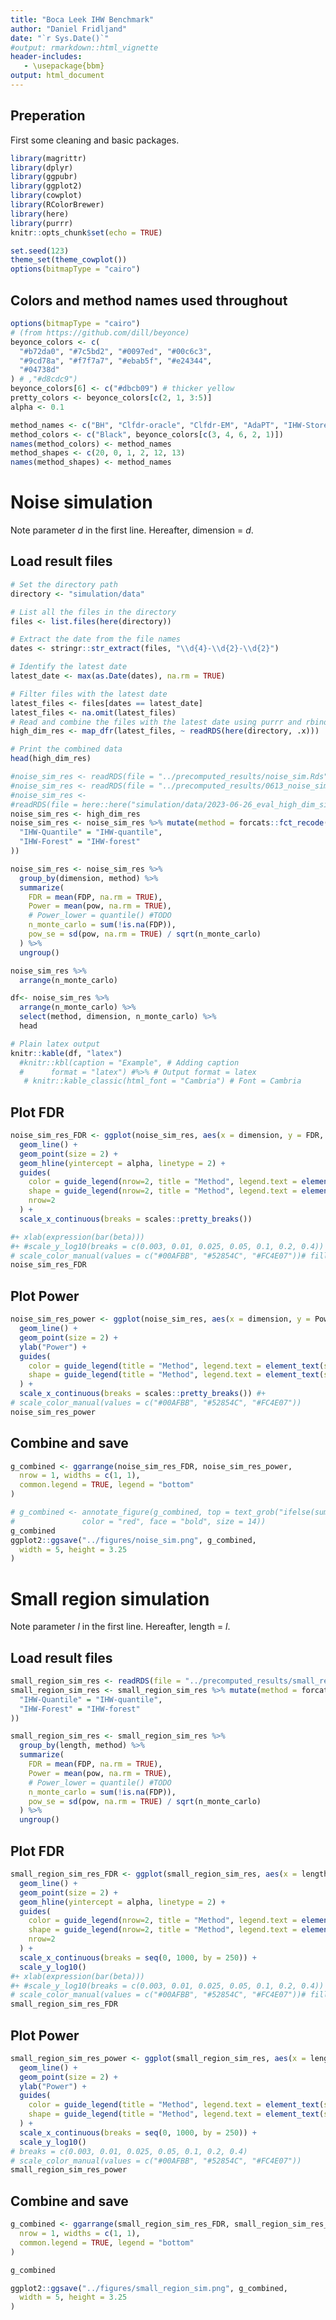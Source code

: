 ```yaml
---
title: "Boca Leek IHW Benchmark"
author: "Daniel Fridljand"
date: "`r Sys.Date()`"
#output: rmarkdown::html_vignette
header-includes:
   - \usepackage{bbm}
output: html_document
---
```


## Preperation
First some cleaning and basic packages.
```r
library(magrittr)
library(dplyr)
library(ggpubr)
library(ggplot2)
library(cowplot)
library(RColorBrewer)
library(here)
library(purrr)
knitr::opts_chunk$set(echo = TRUE)

set.seed(123)
theme_set(theme_cowplot())
options(bitmapType = "cairo")
```

## Colors and method names used throughout 

```r
options(bitmapType = "cairo")
# (from https://github.com/dill/beyonce)
beyonce_colors <- c(
  "#b72da0", "#7c5bd2", "#0097ed", "#00c6c3",
  "#9cd78a", "#f7f7a7", "#ebab5f", "#e24344",
  "#04738d"
) # ,"#d8cdc9")
beyonce_colors[6] <- c("#dbcb09") # thicker yellow
pretty_colors <- beyonce_colors[c(2, 1, 3:5)]
alpha <- 0.1
```

```r
method_names <- c("BH", "Clfdr-oracle", "Clfdr-EM", "AdaPT", "IHW-Storey-BetaMix", "IHW-BH-Grenander")
method_colors <- c("Black", beyonce_colors[c(3, 4, 6, 2, 1)])
names(method_colors) <- method_names
method_shapes <- c(20, 0, 1, 2, 12, 13)
names(method_shapes) <- method_names
```

# Noise simulation

\begin{eqnarray}
& X_i \sim U[0,1]^d \\
&\pi_1(X) = \mathbf{1}(X^1 \leq 0.5)0.9\\
&H_i \mid X_i \sim \text{Bernoulli}(\pi_1(X_i))\\
&P_i \mid H_i = 0, X_i \sim U[0,1]\\
&P_i \mid H_i = 1, X_i \sim Beta(0.25, 1)
\end{eqnarray}
Note parameter $d$ in the first line. Hereafter, dimension = $d$.


## Load result files
```r
# Set the directory path
directory <- "simulation/data"

# List all the files in the directory
files <- list.files(here(directory))

# Extract the date from the file names
dates <- stringr::str_extract(files, "\\d{4}-\\d{2}-\\d{2}")

# Identify the latest date
latest_date <- max(as.Date(dates), na.rm = TRUE)

# Filter files with the latest date
latest_files <- files[dates == latest_date]
latest_files <- na.omit(latest_files)
# Read and combine the files with the latest date using purrr and rbindlist
high_dim_res <- map_dfr(latest_files, ~ readRDS(here(directory, .x)))

# Print the combined data
head(high_dim_res)
```

```r
#noise_sim_res <- readRDS(file = "../precomputed_results/noise_sim.Rds")
#noise_sim_res <- readRDS(file = "../precomputed_results/0613_noise_sim.Rds")
#noise_sim_res <- 
#readRDS(file = here::here("simulation/data/2023-06-26_eval_high_dim_sim.Rds"))
noise_sim_res <- high_dim_res
noise_sim_res <- noise_sim_res %>% mutate(method = forcats::fct_recode(method,
  "IHW-Quantile" = "IHW-quantile",
  "IHW-Forest" = "IHW-forest"
))
```

```r
noise_sim_res <- noise_sim_res %>%
  group_by(dimension, method) %>%
  summarize(
    FDR = mean(FDP, na.rm = TRUE),
    Power = mean(pow, na.rm = TRUE),
    # Power_lower = quantile() #TODO
    n_monte_carlo = sum(!is.na(FDP)),
    pow_se = sd(pow, na.rm = TRUE) / sqrt(n_monte_carlo)
  ) %>%
  ungroup()

noise_sim_res %>% 
  arrange(n_monte_carlo)
```

```r
df<- noise_sim_res %>% 
  arrange(n_monte_carlo) %>%
  select(method, dimension, n_monte_carlo) %>%
  head

# Plain latex output 
knitr::kable(df, "latex")
  #knitr::kbl(caption = "Example", # Adding caption  
  #      format = "latex") #%>% # Output format = latex 
   # knitr::kable_classic(html_font = "Cambria") # Font = Cambria 
```

## Plot FDR
```r
noise_sim_res_FDR <- ggplot(noise_sim_res, aes(x = dimension, y = FDR, shape = method, col = method)) +
  geom_line() +
  geom_point(size = 2) +
  geom_hline(yintercept = alpha, linetype = 2) +
  guides(
    color = guide_legend(nrow=2, title = "Method", legend.text = element_text(size = 4)),
    shape = guide_legend(nrow=2, title = "Method", legend.text = element_text(size = 4)),
    nrow=2
  ) +
  scale_x_continuous(breaks = scales::pretty_breaks())

#+ xlab(expression(bar(beta)))
#+ #scale_y_log10(breaks = c(0.003, 0.01, 0.025, 0.05, 0.1, 0.2, 0.4))
# scale_color_manual(values = c("#00AFBB", "#52854C", "#FC4E07"))# fill=guide_legend(nrow=2,byrow=TRUE)
noise_sim_res_FDR
```

## Plot Power

```r
noise_sim_res_power <- ggplot(noise_sim_res, aes(x = dimension, y = Power, shape = method, col = method)) +
  geom_line() +
  geom_point(size = 2) +
  ylab("Power") +
  guides(
    color = guide_legend(title = "Method", legend.text = element_text(size = 4)),
    shape = guide_legend(title = "Method", legend.text = element_text(size = 4))
  ) +
  scale_x_continuous(breaks = scales::pretty_breaks()) #+
# scale_color_manual(values = c("#00AFBB", "#52854C", "#FC4E07"))
noise_sim_res_power
```

## Combine and save

```r
g_combined <- ggarrange(noise_sim_res_FDR, noise_sim_res_power,
  nrow = 1, widths = c(1, 1),
  common.legend = TRUE, legend = "bottom"
)

# g_combined <- annotate_figure(g_combined, top = text_grob("ifelse(sum(cov_row[1]^2) <= 1, 0.9, 0)",
#               color = "red", face = "bold", size = 14))
g_combined
ggplot2::ggsave("../figures/noise_sim.png", g_combined,
  width = 5, height = 3.25
)
```

# Small region simulation

\begin{eqnarray}
& X_i \sim U[0,l] \\
&\pi_1(X) = \mathbf{1}(X^1 \leq 1)0.9\\
&H_i \mid X_i \sim \text{Bernoulli}(\pi_1(X_i))\\
&P_i \mid H_i = 0, X_i \sim U[0,1]\\
&P_i \mid H_i = 1, X_i \sim Beta(0.25, 1)
\end{eqnarray}

Note parameter $l$ in the first line. Hereafter, length = $l$.

## Load result files
```r
small_region_sim_res <- readRDS(file = "../precomputed_results/small_region_sim.Rds")
small_region_sim_res <- small_region_sim_res %>% mutate(method = forcats::fct_recode(method,
  "IHW-Quantile" = "IHW-quantile",
  "IHW-Forest" = "IHW-forest"
))
```

```r
small_region_sim_res <- small_region_sim_res %>%
  group_by(length, method) %>%
  summarize(
    FDR = mean(FDP, na.rm = TRUE),
    Power = mean(pow, na.rm = TRUE),
    # Power_lower = quantile() #TODO
    n_monte_carlo = sum(!is.na(FDP)),
    pow_se = sd(pow, na.rm = TRUE) / sqrt(n_monte_carlo)
  ) %>%
  ungroup()
```

## Plot FDR
```r
small_region_sim_res_FDR <- ggplot(small_region_sim_res, aes(x = length, y = FDR, shape = method, col = method)) +
  geom_line() +
  geom_point(size = 2) +
  geom_hline(yintercept = alpha, linetype = 2) +
  guides(
    color = guide_legend(nrow=2, title = "Method", legend.text = element_text(size = 4)),
    shape = guide_legend(nrow=2, title = "Method", legend.text = element_text(size = 4)),
    nrow=2
  ) +
  scale_x_continuous(breaks = seq(0, 1000, by = 250)) +
  scale_y_log10()
#+ xlab(expression(bar(beta)))
#+ #scale_y_log10(breaks = c(0.003, 0.01, 0.025, 0.05, 0.1, 0.2, 0.4))
# scale_color_manual(values = c("#00AFBB", "#52854C", "#FC4E07"))# fill=guide_legend(nrow=2,byrow=TRUE)
small_region_sim_res_FDR
```

## Plot Power

```r
small_region_sim_res_power <- ggplot(small_region_sim_res, aes(x = length, y = Power, shape = method, col = method)) +
  geom_line() +
  geom_point(size = 2) +
  ylab("Power") +
  guides(
    color = guide_legend(title = "Method", legend.text = element_text(size = 4)),
    shape = guide_legend(title = "Method", legend.text = element_text(size = 4))
  ) +
  scale_x_continuous(breaks = seq(0, 1000, by = 250)) +
  scale_y_log10()
# breaks = c(0.003, 0.01, 0.025, 0.05, 0.1, 0.2, 0.4)
# scale_color_manual(values = c("#00AFBB", "#52854C", "#FC4E07"))
small_region_sim_res_power
```

## Combine and save

```r
g_combined <- ggarrange(small_region_sim_res_FDR, small_region_sim_res_power,
  nrow = 1, widths = c(1, 1),
  common.legend = TRUE, legend = "bottom"
)

g_combined
```

```r
ggplot2::ggsave("../figures/small_region_sim.png", g_combined,
  width = 5, height = 3.25
)
```
